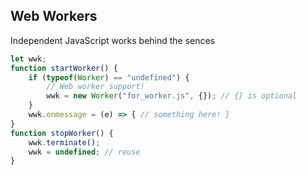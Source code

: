 ## Web Workers

Independent JavaScript works behind the sences

```js
let wwk;
function startWorker() {
    if (typeof(Worker) == "undefined") {
        // Web worker support!
        wwk = new Worker("for_worker.js", {}); // {} is optional
    }
    wwk.onmessage = (e) => { // something here! }
}
function stopWorker() {
    wwk.terminate();
    wwk = undefined; // reuse
}
```
